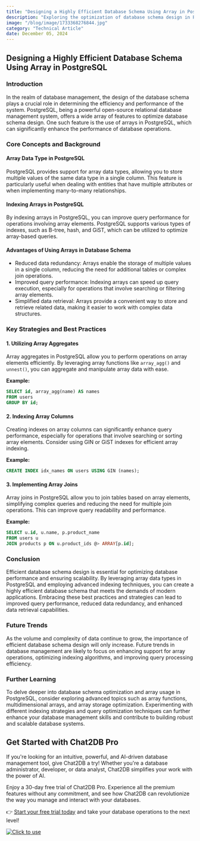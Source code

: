 ```yaml
---
title: "Designing a Highly Efficient Database Schema Using Array in PostgreSQL"
description: "Exploring the optimization of database schema design in PostgreSQL by leveraging array data types for enhanced performance."
image: "/blog/image/1733368276844.jpg"
category: "Technical Article"
date: December 05, 2024
---
```


## Designing a Highly Efficient Database Schema Using Array in PostgreSQL

### Introduction

In the realm of database management, the design of the database schema plays a crucial role in determining the efficiency and performance of the system. PostgreSQL, being a powerful open-source relational database management system, offers a wide array of features to optimize database schema design. One such feature is the use of arrays in PostgreSQL, which can significantly enhance the performance of database operations.

### Core Concepts and Background

#### Array Data Type in PostgreSQL

PostgreSQL provides support for array data types, allowing you to store multiple values of the same data type in a single column. This feature is particularly useful when dealing with entities that have multiple attributes or when implementing many-to-many relationships.

#### Indexing Arrays in PostgreSQL

By indexing arrays in PostgreSQL, you can improve query performance for operations involving array elements. PostgreSQL supports various types of indexes, such as B-tree, hash, and GiST, which can be utilized to optimize array-based queries.

#### Advantages of Using Arrays in Database Schema

- Reduced data redundancy: Arrays enable the storage of multiple values in a single column, reducing the need for additional tables or complex join operations.
- Improved query performance: Indexing arrays can speed up query execution, especially for operations that involve searching or filtering array elements.
- Simplified data retrieval: Arrays provide a convenient way to store and retrieve related data, making it easier to work with complex data structures.

### Key Strategies and Best Practices

#### 1. Utilizing Array Aggregates

Array aggregates in PostgreSQL allow you to perform operations on array elements efficiently. By leveraging array functions like `array_agg()` and `unnest()`, you can aggregate and manipulate array data with ease.

**Example:**
```sql
SELECT id, array_agg(name) AS names
FROM users
GROUP BY id;
```

#### 2. Indexing Array Columns

Creating indexes on array columns can significantly enhance query performance, especially for operations that involve searching or sorting array elements. Consider using GIN or GiST indexes for efficient array indexing.

**Example:**
```sql
CREATE INDEX idx_names ON users USING GIN (names);
```

#### 3. Implementing Array Joins

Array joins in PostgreSQL allow you to join tables based on array elements, simplifying complex queries and reducing the need for multiple join operations. This can improve query readability and performance.

**Example:**
```sql
SELECT u.id, u.name, p.product_name
FROM users u
JOIN products p ON u.product_ids @> ARRAY[p.id];
```

### Conclusion

Efficient database schema design is essential for optimizing database performance and ensuring scalability. By leveraging array data types in PostgreSQL and employing advanced indexing techniques, you can create a highly efficient database schema that meets the demands of modern applications. Embracing these best practices and strategies can lead to improved query performance, reduced data redundancy, and enhanced data retrieval capabilities.

### Future Trends

As the volume and complexity of data continue to grow, the importance of efficient database schema design will only increase. Future trends in database management are likely to focus on enhancing support for array operations, optimizing indexing algorithms, and improving query processing efficiency.

### Further Learning

To delve deeper into database schema optimization and array usage in PostgreSQL, consider exploring advanced topics such as array functions, multidimensional arrays, and array storage optimization. Experimenting with different indexing strategies and query optimization techniques can further enhance your database management skills and contribute to building robust and scalable database systems.

## Get Started with Chat2DB Pro

If you're looking for an intuitive, powerful, and AI-driven database management tool, give Chat2DB a try! Whether you're a database administrator, developer, or data analyst, Chat2DB simplifies your work with the power of AI.

Enjoy a 30-day free trial of Chat2DB Pro. Experience all the premium features without any commitment, and see how Chat2DB can revolutionize the way you manage and interact with your databases.

👉 [Start your free trial today](https://chat2db.ai/pricing) and take your database operations to the next level!


[![Click to use](/image/blog/bg/chat2db.jpg)](https://app.chat2db-ai.com/)

